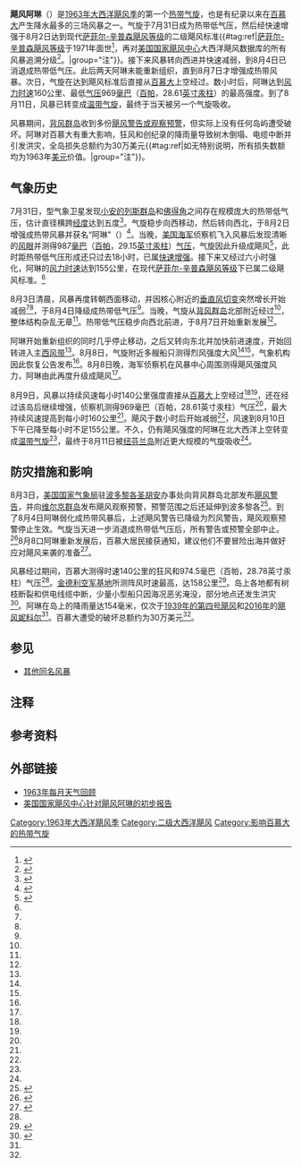 {{noteTA
|G1=USState
|1=zh-hans:百慕大;zh-hk:百慕達;zh-tw:百慕達;
|2=zh-cn:安的列斯;zh-hk:安地列斯;zh-tw:安地列斯;
}}
{{Infobox Hurricane
| Name=飓风阿琳<br />{{lang|en|Hurricane Arlene}}
| Type=飓风
| Year=1963
| Basin=Atl
| Image location=Sat19630810arlene.png
| Image name=8月10日飓风阿琳的卫星图像，风暴此时的强度属飓风标准下限
| Formed=1963年7月31日
| Dissipated=1963年8月11日
| 1-min winds=90
| Pressure=969
| Damages=.3
| Inflated=1
| Fatalities=无报导
| Areas=[[小安的列斯群岛|小安的列斯群岛]]、[[百慕大|百慕大]]
| Hurricane season=[[1963年大西洋飓风季|1963年大西洋飓风季]]
}}
'''飓风阿琳'''（{{lang-en|Hurricane Arlene}}）是[[1963年大西洋飓风季|1963年大西洋飓风季]]的第一个[[热带气旋|热带气旋]]，也是有纪录以来在[[百慕大|百慕大]]产生降水最多的三场风暴之一。气旋于7月31日成为热带低气压，然后经快速增强于8月2日达到现代[[萨菲尔-辛普森飓风等级|萨菲尔-辛普森飓风等级]]的二级飓风标准{{#tag:ref|[[萨菲尔-辛普森飓风等级|萨菲尔-辛普森飓风等级]]于1971年面世<ref name="USA Today">{{cite news | author = Jack Williams | title = Hurricane scale invented to communicate storm danger | publisher = [[今日美国|USA Today]] | date = 2005-05-17 | accessdate = 2013-08-04 | url = http://usatoday30.usatoday.com/weather/hurricane/whscale.htm | archiveurl = https://web.archive.org/web/20160324154907/http://usatoday30.usatoday.com/weather/hurricane/whscale.htm | deadurl = no | archivedate = 2016-03-24 }}</ref>，再对[[国家飓风中心|美国国家飓风中心]]大西洋飓风数据库的所有风暴追溯分级<ref>{{cite report | publisher = Hurricane Research Division | title = Chronological List of All Continental United States Hurricanes: 1851-2012 | date = 2013-06 | accessdate = 2016-11-10 | archivedate = 2016-05-03 | deadurl = no | archiveurl = https://web.archive.org/web/20160503012801/http://www.aoml.noaa.gov/hrd/hurdat/All_U.S._Hurricanes.html | url = http://www.aoml.noaa.gov/hrd/hurdat/All_U.S._Hurricanes.html }}</ref>。|group="注"}}。接下来风暴转向西进并快速减弱，到8月4日已消退成热带低气压。此后两天阿琳未能重新组织，直到8月7日才增强成热带风暴。次日，气旋在达到飓风标准后直接从[[百慕大|百慕大]]上空经过。数小时后，阿琳达到[[最大持续风速|风力时速]]160公里、最低[[气压|气压]]969[[巴|毫巴]]（[[帕斯卡|百帕]]，28.61[[英寸汞柱|英寸汞柱]]）的最高强度。到了8月11日，风暴已转变成[[温带气旋|温带气旋]]，最终于当天被另一个气旋吸收。

风暴期间，[[背风群岛_(加勒比海)|背风群岛]]收到多份[[热带气旋警告|飓风警告或观察预警]]，但实际上没有任何岛屿遭受破坏。阿琳对百慕大有重大影响，狂风和创纪录的降雨量导致树木倒塌、电缆中断并引发洪灾，全岛损失总额约为30万美元{{#tag:ref|如无特别说明，所有损失数额均为1963年[[美元|美元]]价值。|group="注"}}。

== 气象历史 ==
{{storm path|Arlene 1963 track.png}}
7月31日，{{lang|en|[[卫星影像|TIROS VI]]}}型气象卫星发现[[小安的列斯群岛|小安的列斯群岛]]和[[佛得角|佛得角]]之间存在规模庞大的热带低气压，估计直径横跨[[经度|经度]]达到五度<ref name="MWR">{{cite web | author = Gordon E. Dunn | publisher = United States Weather Bureau Office in Miami, Florida | year = 1964 | accessdate = 2017-02-12 | title = The Hurricane Season of 1963 | archivedate = 2017-01-28 | url = http://www.aoml.noaa.gov/general/lib/lib1/nhclib/mwreviews/1963.pdf | archiveurl = https://web.archive.org/web/20170128012826/http://www.aoml.noaa.gov/general/lib/lib1/nhclib/mwreviews/1963.pdf | deadurl = no | format = PDF }}</ref>。气旋稳步向西移动，然后转向西北，于8月2日增强成热带风暴并获名“阿琳”（{{lang|en|Arlene}}）<ref name="HURDAT">{{cite web | author = Hurricane Specialists Division | publisher = National Hurricane Center | year = 2009 | accessdate = 2017-02-12 | title = Easy to Read HURDAT 2008 | deadurl = no | archiveurl = https://web.archive.org/web/20160305031132/http://www.aoml.noaa.gov/hrd/hurdat/easyread-2009.html | archivedate = 2016-03-05 | url = http://www.aoml.noaa.gov/hrd/hurdat/easyread-2009.html }}</ref>。当晚，[[美国海军|美国海军]]侦察机飞入风暴后发现清晰的[[风眼|风眼]]并测得987[[巴|毫巴]]（[[帕斯卡|百帕]]，29.15[[英寸汞柱|英寸汞柱]]）[[气压|气压]]，气旋因此升级成飓风<ref name="TCR3">{{cite web | author = Staff Writer | publisher = United States Weather Bureau Office | year = 1964 | accessdate = 2017-02-12 | title = Hurricane Arlene Preliminary Report Page Three | archiveurl = https://web.archive.org/web/20160303211156/http://www.nhc.noaa.gov/archive/storm_wallets/atlantic/atl1963/arlene/prenhc/prelim03.gif | url = http://www.nhc.noaa.gov/archive/storm_wallets/atlantic/atl1963/arlene/prenhc/prelim03.gif | deadurl = no | archivedate = 2016-03-03 | format = [[GIF|GIF]] }}</ref>，此时距热带低气压形成还只过去18小时，已属[[快速增强|快速增强]]。接下来又经过六小时强化，阿琳的[[最大持续风速|风力时速]]达到155公里，在现代[[萨菲尔-辛普森飓风等级|萨菲尔-辛普森飓风等级]]下已属二级飓风标准。<ref name="HURDAT" />

8月3日清晨，风暴再度转朝西面移动，并因核心附近的[[风切变|垂直风切变]]突然增长开始减弱<ref name="MWR" /><ref name="TCR3" />，于8月4日降级成热带低气压<ref name="HURDAT" />。当晚，气旋从[[背风群岛_(加勒比海)|背风群岛]]北部附近经过<ref name="HURDAT" />，整体结构杂乱无章<ref name="MWR" />。热带低气压稳步向西北前进，于8月7日开始重新发展<ref name="TCR3" />。

阿琳开始重新组织的同时几乎停止移动，之后又转向东北并加快前进速度，开始回转进入主[[西风带|西风带]]<ref name="TCR3" />。8月8日，气旋附近多艘船只测得烈风强度大风<ref name="MWR" /><ref name="HURDAT" />，气象机构因此恢复公告发布<ref name="TCR3" />。8月8日晚，海军侦察机在风暴中心周围测得飓风强度风力，阿琳由此再度升级成飓风<ref name="MWR" />。

{{在百慕大产生降水最多的热带气旋|align=right}}

8月9日，风暴以持续风速每小时140公里强度直接从[[百慕大|百慕大]]上空经过<ref name="HURDAT" /><ref name="TCR3" />，还在经过该岛后继续增强，侦察机测得969毫巴（百帕，28.61英寸汞柱）气压<ref name="TCR3" />，最大持续风速提高到每小时160公里<ref name="HURDAT" />。飓风于数小时后开始减弱<ref name="MWR" />，风速到8月10日下午已降至每小时不足155公里。不久，仍有飓风强度的阿琳在北大西洋上空转变成[[温带气旋|温带气旋]]<ref name="HURDAT" />，最终于8月11日被[[纽芬兰岛|纽芬兰岛]]附近更大规模的气旋吸收<ref name="MWR" />。

== 防灾措施和影响 ==
8月3日，[[美国国家气象局|美国国家气象局]]驻[[波多黎各|波多黎各]][[圣胡安_(波多黎各)|圣胡安]]办事处向背风群岛北部发布[[热带气旋警告|飓风警告]]，并向[[维尔京群岛|维尔京群岛]]发布飓风观察预警，预警范围之后还延伸到波多黎各<ref name="TCR4">{{cite web | author1 = Davis | author2 = Zimmer | publisher = United States Weather Bureau Office | year = 1964 | accessdate = 2017-02-12 | url = http://www.nhc.noaa.gov/archive/storm_wallets/atlantic/atl1963/arlene/prenhc/prelim04.gif | deadurl = no | archiveurl = https://web.archive.org/web/20160303223333/http://www.nhc.noaa.gov/archive/storm_wallets/atlantic/atl1963/arlene/prenhc/prelim04.gif | title = Hurricane Arlene Preliminary Report Page Four | archivedate = 2016-03-03 | format = GIF }}</ref>。到了8月4日阿琳弱化成热带风暴后，上述飓风警告已降级为烈风警告，飓风观察预警停止生效。气旋当天进一步消退成热带低气压后，所有警告或预警全部中止。<ref name="TCR5">{{cite web | author1 = Hoose | author2 = Higgs | author3 = Davis | publisher = [[美国国家气象局|United States Weather Bureau Office]] | year = 1964 | accessdate = 2017-02-12 | title = Hurricane Arlene Preliminary Report Page Five | archivedate = 2016-03-03 | format = GIF | deadurl = no | archiveurl = https://web.archive.org/web/20160303235908/http://www.nhc.noaa.gov/archive/storm_wallets/atlantic/atl1963/arlene/prenhc/prelim05.gif | url = http://www.nhc.noaa.gov/archive/storm_wallets/atlantic/atl1963/arlene/prenhc/prelim05.gif }}</ref>8月8口阿琳重新发展后，百慕大居民接获通知，建议他们不要冒险出海并做好应对飓风来袭的准备<ref name="TCR12">{{cite web | author1 = Dunn | author2 = Sugg | author3 = Moore | publisher = United States Weather Bureau Office | year = 1964 | accessdate = 2017-02-12 | title = Hurricane Arlene Preliminary Report Page Twelve | archivedate = 2016-03-03 | archiveurl = https://web.archive.org/web/20160303193601/http://www.nhc.noaa.gov/archive/storm_wallets/atlantic/atl1963/arlene/prenhc/prelim12.gif | url = http://www.nhc.noaa.gov/archive/storm_wallets/atlantic/atl1963/arlene/prenhc/prelim12.gif | deadurl = no | format = GIF }}</ref>。

风暴经过期间，百慕大测得时速140公里的狂风和974.5毫巴（百帕，28.78英寸汞柱）气压<ref name="TCR3" />。[[金德利空军基地|金德利空军基地]]所测阵风时速最高，达158公里<ref name="TCR13">{{cite web | author1 = Moore | author2 = Clark | publisher = United States Weather Bureau Office | year = 1964 | accessdate = 2017-02-12 | title = Hurricane Arlene Preliminary Report Page Thirteen | archivedate = 2016-03-03 | deadurl = no | format = GIF | archiveurl = https://web.archive.org/web/20160303165644/http://www.nhc.noaa.gov/archive/storm_wallets/atlantic/atl1963/arlene/prenhc/prelim13.gif | url = http://www.nhc.noaa.gov/archive/storm_wallets/atlantic/atl1963/arlene/prenhc/prelim13.gif }}</ref>。岛上各地都有树枝断裂和供电线缆中断，少量小型船只因海况恶劣淹没，部分地点还发生洪灾<ref>{{cite web | agency = [[合众国际社|United Press International]] | newspaper = The Bend Bulletin | date = 1963-08-10 | accessdate = 2017-02-12 | title = Arlene moves out to sea after hitting Bermuda | url = https://news.google.com/newspapers?id=weYSAAAAIBAJ&sjid=8_cDAAAAIBAJ&pg=4390,5655470&dq=hurricane+arlene+bermuda | archive-date = 2021-09-29 | archive-url = https://web.archive.org/web/20210929012838/https://news.google.com/newspapers?id=weYSAAAAIBAJ&sjid=8_cDAAAAIBAJ&pg=4390%2C5655470&dq=hurricane+arlene+bermuda }}</ref>。阿琳在岛上的降雨量达154毫米，仅次于[[1939年大西洋飓风季#第四号飓风|1939年的第四号飓风]]和[[2016年大西洋飓风季|2016年]]的[[2016年飓风妮科尔|飓风妮科尔]]<ref name="WPCMAX" />。百慕大遭受的破坏总额约为30万美元<ref name="MWR" />。

== 参见 ==
{{Portal|热带气旋}}
*[[飓风阿琳|其他同名风暴]]

== 注释 ==
{{Reflist|group="注"}}

== 参考资料 ==
{{Reflist|35em}}

== 外部链接 ==
*[http://www.aoml.noaa.gov/general/lib/lib1/nhclib/mwreviews/1963.pdf 1963年每月天气回顾]{{Wayback|url=http://www.aoml.noaa.gov/general/lib/lib1/nhclib/mwreviews/1963.pdf |date=20170128012826 }}
*[http://www.nhc.noaa.gov/archive/storm_wallets/atlantic/atl1963/arlene/prenhc/ 美国国家飓风中心针对飓风阿琳的初步报告]{{Wayback|url=http://www.nhc.noaa.gov/archive/storm_wallets/atlantic/atl1963/arlene/prenhc/ |date=20201210044106 }}

{{DEFAULTSORT:Arlene (1963)}}
{{Good article}}
[[Category:1963年大西洋飓风季|Category:1963年大西洋飓风季]]
[[Category:二级大西洋飓风|Category:二级大西洋飓风]]
[[Category:影响百慕大的热带气旋|Category:影响百慕大的热带气旋]]